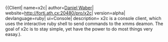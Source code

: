 {{Client| name=x2c| author=[[Daniel Waber]]| website=http://forti.ath.cx:20480/pro/x2c| version=alpha| devlanguage=ruby| ui=Console| description= x2c is a console client, which uses the interactive ruby shell to send commands to the xmms deamon. The goal of x2c is to stay simple, yet have the power to do most things very easay.).